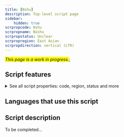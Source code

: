 ```yaml
---
title: [Nshu]
description: Top-level script page
sidebar:
    hidden: true
scrpropcode: Nshu
scrpropname: Nüshu
scrpropstatus: Unclear
scrpropregion: East Asian
scrpropdirection: vertical (LTR)
---
```


<span style='background-color:yellow'>_This page is a work in progress._</span>;


## Script features

<details>
<summary> See all script properties: code, region, status and more</summary>
<ScriptInfo />
</details>

## Languages that use this script

<WsList script='Nshu' wsMax='5' />

## Script description

To be completed...

